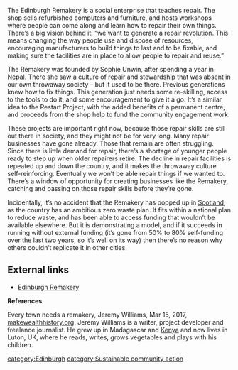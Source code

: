 The Edinburgh Remakery is a social enterprise that teaches repair. The shop sells refurbished computers and furniture, and hosts workshops where people can come along and learn how to repair their own things. There’s a big vision behind it: “we want to generate a repair revolution. This means changing the way people use and dispose of resources, encouraging manufacturers to build things to last and to be fixable, and making sure the facilities are in place to allow people to repair and reuse.”

The Remakery was founded by Sophie Unwin, after spending a year in [[Nepal]]. There she saw a culture of repair and stewardship that was absent in our own throwaway society – but it used to be there. Previous generations knew how to fix things. This generation just needs some re-skilling, access to the tools to do it, and some encouragement to give it a go. It’s a similar idea to the Restart Project, with the added benefits of a permanent centre, and proceeds from the shop help to fund the community engagement work.

These projects are important right now, because those repair skills are still out there in society, and they might not be for very long. Many repair businesses have gone already. Those that remain are often struggling. Since there is little demand for repair, there’s a shortage of younger people ready to step up when older repairers retire. The decline in repair facilities is repeated up and down the country, and it makes the throwaway culture self-reinforcing. Eventually we won’t be able repair things if we wanted to. There’s a window of opportunity for creating businesses like the Remakery, catching and passing on those repair skills before they’re gone.

Incidentally, it’s no accident that the Remakery has popped up in [[Scotland]], as the country has an ambitious zero waste plan. It fits within a national plan to reduce waste, and has been able to access funding that wouldn’t be available elsewhere. But it is demonstrating a model, and if it succeeds in running without external funding (it’s gone from 50% to 80% self-funding over the last two years, so it’s well on its way) then there’s no reason why others couldn’t replicate it in other cities.

== External links ==
*[http://www.edinburghremakery.org.uk/ Edinburgh Remakery]


'''References'''

Every town needs a remakery, Jeremy Williams, Mar 15, 2017, [https://makewealthhistory.org/2017/03/15/every-town-needs-a-remakery makewealthhistory.org]. Jeremy Williams is a writer, project developer and freelance journalist. He grew up in Madagascar and [[Kenya]] and now lives in Luton, UK, where he reads, writes, grows vegetables and plays with his children.
<references/>
[[category:Edinburgh]]
[[category:Sustainable community action]]